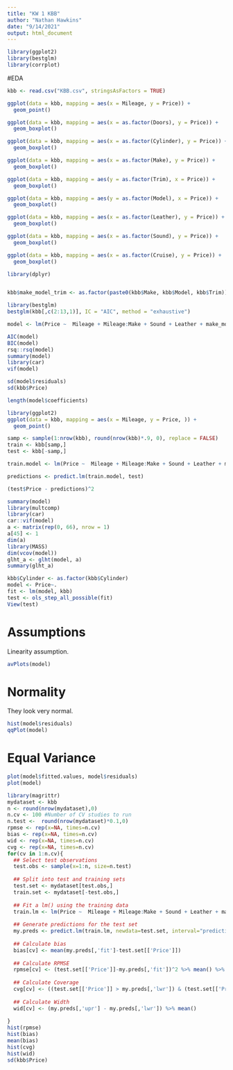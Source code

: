 ---
title: "KW 1 KBB"
author: "Nathan Hawkins"
date: "9/14/2021"
output: html_document
---
```{r}
library(ggplot2)
library(bestglm)
library(corrplot)
```


#EDA
```{r}
kbb <- read.csv("KBB.csv", stringsAsFactors = TRUE)

ggplot(data = kbb, mapping = aes(x = Mileage, y = Price)) + 
  geom_point() 

ggplot(data = kbb, mapping = aes(x = as.factor(Doors), y = Price)) + 
  geom_boxplot() 

ggplot(data = kbb, mapping = aes(x = as.factor(Cylinder), y = Price)) + 
  geom_boxplot() 

ggplot(data = kbb, mapping = aes(x = as.factor(Make), y = Price)) + 
  geom_boxplot() 

ggplot(data = kbb, mapping = aes(y = as.factor(Trim), x = Price)) + 
  geom_boxplot() 

ggplot(data = kbb, mapping = aes(y = as.factor(Model), x = Price)) + 
  geom_boxplot() 

ggplot(data = kbb, mapping = aes(x = as.factor(Leather), y = Price)) + 
  geom_boxplot()

ggplot(data = kbb, mapping = aes(x = as.factor(Sound), y = Price)) + 
  geom_boxplot()

ggplot(data = kbb, mapping = aes(x = as.factor(Cruise), y = Price)) + 
  geom_boxplot()
```



```{r}
library(dplyr)


kbb$make_model_trim <- as.factor(paste0(kbb$Make, kbb$Model, kbb$Trim))

library(bestglm)
bestglm(kbb[,c(2:13,1)], IC = "AIC", method = "exhaustive")

model <- lm(Price ~  Mileage + Mileage:Make + Sound + Leather + make_model_trim , data = kbb)

AIC(model)
BIC(model)
rsq::rsq(model)
summary(model)
library(car)
vif(model)

sd(model$residuals)
sd(kbb$Price)

length(model$coefficients)

library(ggplot2)
ggplot(data = kbb, mapping = aes(x = Mileage, y = Price, )) + 
  geom_point()
```

```{r}
samp <- sample(1:nrow(kbb), round(nrow(kbb)*.9, 0), replace = FALSE)
train <- kbb[samp,]
test <- kbb[-samp,]

train.model <- lm(Price ~  Mileage + Mileage:Make + Sound + Leather + make_model_trim , data = train)

predictions <- predict.lm(train.model, test)

(test$Price - predictions)^2
```



```{r}

summary(model)
library(multcomp)
library(car)
car::vif(model)
a <- matrix(rep(0, 66), nrow = 1)
a[45] <- 1
dim(a)
library(MASS)
dim(vcov(model))
glht_a <- glht(model, a)
summary(glht_a)
```


```{r include = FALSE}
kbb$Cylinder <- as.factor(kbb$Cylinder)
model <- Price~.
fit <- lm(model, kbb)
test <- ols_step_all_possible(fit)
View(test)

```


# Assumptions

Linearity assumption.
```{r}
avPlots(model)
```

# Normality

They look very normal.
```{r}
hist(model$residuals)
qqPlot(model)
```
# Equal Variance

```{r}
plot(model$fitted.values, model$residuals)
plot(model)
```



```{r}
library(magrittr)
mydataset <- kbb
n <- round(nrow(mydataset),0)
n.cv <- 100 #Number of CV studies to run
n.test <-  round(nrow(mydataset)*0.1,0)
rpmse <- rep(x=NA, times=n.cv)
bias <- rep(x=NA, times=n.cv)
wid <- rep(x=NA, times=n.cv)
cvg <- rep(x=NA, times=n.cv)
for(cv in 1:n.cv){
  ## Select test observations
  test.obs <- sample(x=1:n, size=n.test)
  
  ## Split into test and training sets
  test.set <- mydataset[test.obs,]
  train.set <- mydataset[-test.obs,]
  
  ## Fit a lm() using the training data
  train.lm <- lm(Price ~  Mileage + Mileage:Make + Sound + Leather + make_model_trim , data = train.set)
  
  ## Generate predictions for the test set
  my.preds <- predict.lm(train.lm, newdata=test.set, interval="prediction")
  
  ## Calculate bias
  bias[cv] <- mean(my.preds[,'fit']-test.set[['Price']])
  
  ## Calculate RPMSE
  rpmse[cv] <- (test.set[['Price']]-my.preds[,'fit'])^2 %>% mean() %>% sqrt()
  
  ## Calculate Coverage
  cvg[cv] <- ((test.set[['Price']] > my.preds[,'lwr']) & (test.set[['Price']] < my.preds[,'upr'])) %>% mean()
  
  ## Calculate Width
  wid[cv] <- (my.preds[,'upr'] - my.preds[,'lwr']) %>% mean()
  
}
hist(rpmse)
hist(bias)
mean(bias)
hist(cvg)
hist(wid)
sd(kbb$Price)
```

